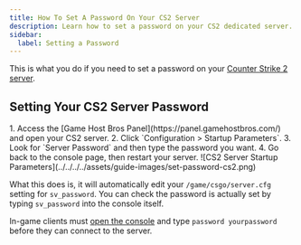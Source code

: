 ```yaml
---
title: How To Set A Password On Your CS2 Server
description: Learn how to set a password on your CS2 dedicated server.
sidebar:
  label: Setting a Password
---
```


This is what you do if you need to set a password on your [Counter Strike 2 server](https://www.gamehostbros.com/cs2-server-hosting/).

## Setting Your CS2 Server Password

<Steps>
1. Access the [Game Host Bros Panel](https://panel.gamehostbros.com/) and open your CS2 server.
2. Click `Configuration > Startup Parameters`.
3. Look for `Server Password` and then type the password you want.
4. Go back to the console page, then restart your server.
</Steps>
![CS2 Server Startup Parameters](../../../../assets/guide-images/set-password-cs2.png)

What this does is, it will automatically edit your `/game/csgo/server.cfg` setting for `sv_password`. You can check the password is actually set by typing `sv_password` into the console itself.

In-game clients must [open the console](https://www.youtube.com/watch?v=TY59x-I6wUs) and type `password yourpassword` before they can connect to the server.
